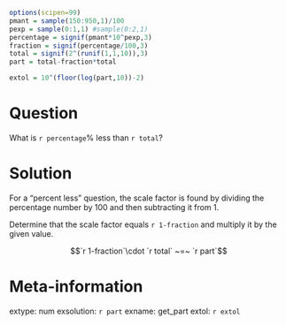 ```r
options(scipen=99)
pmant = sample(150:950,1)/100
pexp = sample(0:1,1) #sample(0:2,1)
percentage = signif(pmant*10^pexp,3)
fraction = signif(percentage/100,3)
total = signif(2^(runif(1,1,10)),3)
part = total-fraction*total

extol = 10^(floor(log(part,10))-2)

```

Question
========

What is `r percentage`% less than `r total`?


Solution
========

For a "percent less" question, the scale factor is found by dividing the percentage number by 100 and then subtracting it from 1.

Determine that the scale factor equals `r 1-fraction` and multiply it by the given value.

$$`r 1-fraction`\cdot `r total` ~=~ `r part`$$


Meta-information
============
extype: num
exsolution: `r part`
exname: get_part
extol: `r extol`
